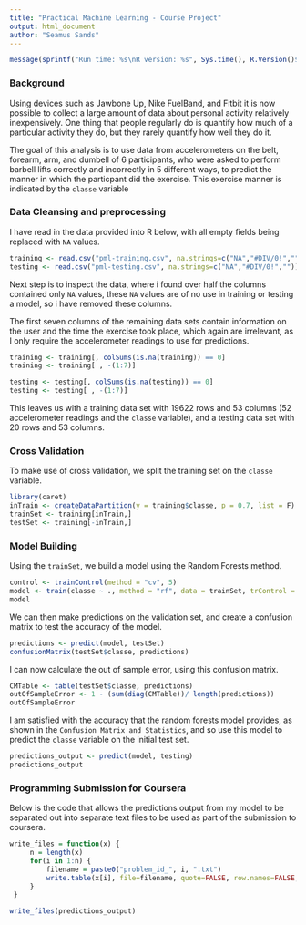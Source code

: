 ```yaml
---
title: "Practical Machine Learning - Course Project"
output: html_document
author: "Seamus Sands"
---
```


```r
message(sprintf("Run time: %s\nR version: %s", Sys.time(), R.Version()$version.string))
```

### Background

Using devices such as Jawbone Up, Nike FuelBand, and Fitbit it is now possible to collect a large amount of data about personal activity relatively inexpensively. One thing that people regularly do is quantify how much of a particular activity they do, but they rarely quantify how well they do it. 

The goal of this analysis is to use data from accelerometers on the belt, forearm, arm, and dumbell of 6 participants, who were asked to perform barbell lifts correctly and incorrectly in 5 different ways, to predict the manner in which the particpant did the exercise. This exercise manner is indicated by the `classe` variable 

### Data Cleansing and preprocessing

I have read in the data provided into R below, with all empty fields being replaced with `NA` values.

```r
training <- read.csv("pml-training.csv", na.strings=c("NA","#DIV/0!",""))
testing <- read.csv("pml-testing.csv", na.strings=c("NA","#DIV/0!",""))
```

Next step is to inspect the data, where i found over half the columns contained only `NA` values, these `NA` values are of no use in training or testing a model, so i have removed these columns. 

The first seven columns of the remaining data sets contain information on the user and the time the exercise took place, which again are irrelevant, as I only require the accelerometer readings to use for predictions. 

```r
training <- training[, colSums(is.na(training)) == 0] 
training <- training[ , -(1:7)]

testing <- testing[, colSums(is.na(testing)) == 0] 
testing <- testing[ , -(1:7)]
```

This leaves us with a training data set with 19622 rows and 53 columns (52 accelerometer readings and the `classe` variable), and a testing data set with 20 rows and 53 columns. 

### Cross Validation

To make use of cross validation, we split the training set on the `classe` variable. 

```r
library(caret)
inTrain <- createDataPartition(y = training$classe, p = 0.7, list = F)
trainSet <- training[inTrain,]
testSet <- training[-inTrain,]
```

### Model Building

Using the `trainSet`, we build a model using the Random Forests method. 

```r
control <- trainControl(method = "cv", 5)
model <- train(classe ~ ., method = "rf", data = trainSet, trControl = control, ntree = 200)
model
```

We can then make predictions on the validation set, and create a confusion matrix to test the accuracy of the model. 

```r
predictions <- predict(model, testSet)
confusionMatrix(testSet$classe, predictions)
```

I can now calculate the out of sample error, using this confusion matrix.

```r
CMTable <- table(testSet$classe, predictions)
outOfSampleError <- 1 - (sum(diag(CMTable))/ length(predictions))
outOfSampleError
```

I am satisfied with the accuracy that the random forests model provides, as shown in the `Confusion Matrix and Statistics`, and so use this model to predict the `classe` variable on the initial test set.

```r
predictions_output <- predict(model, testing)
predictions_output
```

### Programming Submission for Coursera

Below is the code that allows the predictions output from my model to be separated out into separate text files to be used as part of the submission to coursera.

```r
write_files = function(x) {
     n = length(x)
     for(i in 1:n) {
         filename = paste0("problem_id_", i, ".txt")
         write.table(x[i], file=filename, quote=FALSE, row.names=FALSE, col.names=FALSE)
     }
 }

write_files(predictions_output)
```

